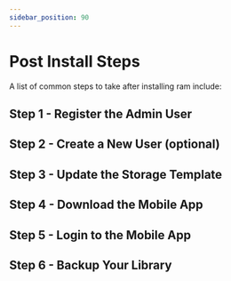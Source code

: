 ```yaml
---
sidebar_position: 90
---
```



# Post Install Steps

A list of common steps to take after installing ram include:

## Step 1 - Register the Admin User

<RegisterAdminUser />

## Step 2 - Create a New User (optional)

<UserCreate />

## Step 3 - Update the Storage Template

<StorageTemplate />

## Step 4 - Download the Mobile App

<MobileAppDownload />

## Step 5 - Login to the Mobile App

<MobileAppLogin />

## Step 6 - Backup Your Library

<MobileAppBackup />
